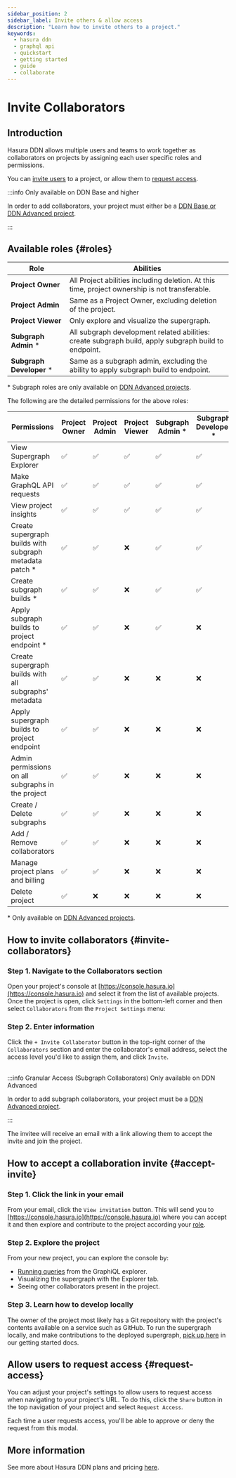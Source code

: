 ```yaml
---
sidebar_position: 2
sidebar_label: Invite others & allow access
description: "Learn how to invite others to a project."
keywords:
  - hasura ddn
  - graphql api
  - quickstart
  - getting started
  - guide
  - collaborate
---
```



# Invite Collaborators

## Introduction

Hasura DDN allows multiple users and teams to work together as collaborators on projects by assigning each user specific
roles and permissions.

You can [invite users](#invite-collaborators) to a project, or allow them to [request access](#request-access).

:::info Only available on DDN Base and higher

In order to add collaborators, your project must either be a
[DDN Base or DDN Advanced project](https://hasura.io/pricing/ddn).

:::

## Available roles {#roles}

| Role                     | Abilities                                                                                            |
|--------------------------|------------------------------------------------------------------------------------------------------|
| **Project Owner**        | All Project abilities including deletion. At this time, project ownership is not transferable.       |
| **Project Admin**        | Same as a Project Owner, excluding deletion of the project.                                          |
| **Project Viewer**       | Only explore and visualize the supergraph.                                                           |
| **Subgraph Admin** *     | All subgraph development related abilities: create subgraph build, apply subgraph build to endpoint. |
| **Subgraph Developer** * | Same as a subgraph admin, excluding the ability to apply subgraph build to endpoint.                 |

\* Subgraph roles are only available on [DDN Advanced projects](https://hasura.io/pricing/ddn).

The following are the detailed permissions for the above roles:

| Permissions                                             | Project Owner | Project Admin | Project Viewer | Subgraph Admin * | Subgraph Developer * |
|---------------------------------------------------------|---------------|---------------|----------------|------------------|----------------------|
| View Supergraph Explorer                                | ✅             | ✅             | ✅              | ✅                | ✅                    |
| Make GraphQL API requests                               | ✅             | ✅             | ✅              | ✅                | ✅                    |
| View project insights                                   | ✅             | ✅             | ✅              | ✅                | ✅                    |
| Create supergraph builds with subgraph metadata patch * | ✅             | ✅             | ❌              | ✅                | ✅                    |
| Create subgraph builds *                                | ✅             | ✅             | ❌              | ✅                | ✅                    |
| Apply subgraph builds to project endpoint *             | ✅             | ✅             | ❌              | ✅                | ❌                    |
| Create supergraph builds with all subgraphs' metadata   | ✅             | ✅             | ❌              | ❌                | ❌                    |
| Apply supergraph builds to project endpoint             | ✅             | ✅             | ❌              | ❌                | ❌                    |
| Admin permissions on all subgraphs in the project       | ✅             | ✅             | ❌              | ❌                | ❌                    |
| Create / Delete subgraphs                               | ✅             | ✅             | ❌              | ❌                | ❌                    |
| Add / Remove collaborators                              | ✅             | ✅             | ❌              | ❌                | ❌                    |
| Manage project plans and billing                        | ✅             | ✅             | ❌              | ❌                | ❌                    |
| Delete project                                          | ✅             | ❌             | ❌              | ❌                | ❌                    |

\* Only available on [DDN Advanced projects](https://hasura.io/pricing/ddn).

## How to invite collaborators {#invite-collaborators}

### Step 1. Navigate to the Collaborators section

Open your project's console at [https://console.hasura.io](https://console.hasura.io) and select it from the list of
available projects. Once the project is open, click `Settings` in the bottom-left corner and then select `Collaborators`
from the `Project Settings` menu:

<Thumbnail src="/img/ci-cd/0.0.1_console_invite-collaborator.png" alt="Invite a collaborator" width="1000" />

### Step 2. Enter information

Click the `+ Invite Collaborator` button in the top-right corner of the `Collaborators` section and enter the
collaborator's email address, select the access level you'd like to assign them, and click `Invite`.

<Thumbnail src="/img/ci-cd/0.0.1_console_assign-collaborator-role.png" alt="Invite a collaborator" width="1000" />

<br />
:::info Granular Access (Subgraph Collaborators) Only available on DDN Advanced

In order to add subgraph collaborators, your project must be a [DDN Advanced project](https://hasura.io/pricing/ddn).

:::

The invitee will receive an email with a link allowing them to accept the invite and join the project.

## How to accept a collaboration invite {#accept-invite}

### Step 1. Click the link in your email

From your email, click the `View invitation` button. This will send you to
[https://console.hasura.io](https://console.hasura.io) where you can accept it and then explore and contribute to the
project according your [role](#roles).

### Step 2. Explore the project

From your new project, you can explore the console by:

- [Running queries](/graphql-api/queries/) from the GraphiQL explorer.
- Visualizing the supergraph with the Explorer tab.
- Seeing other collaborators present in the project.

### Step 3. Learn how to develop locally

The owner of the project most likely has a Git repository with the project's contents available on a service such as
GitHub. To run the supergraph locally, and make contributions to the deployed supergraph,
[pick up here](/getting-started/build/build-your-api) in our getting started docs.

## Allow users to request access {#request-access}

You can adjust your project's settings to allow users to request access when navigating to your project's URL. To do
this, click the `Share` button in the top navigation of your project and select `Request Access`.

<Thumbnail
  src="/img/get-started/console_read-only.png"
  alt="Allow users to request access to your project"
  width="1000"
/>

Each time a user requests access, you'll be able to approve or deny the request from this modal.

## More information

See more about Hasura DDN plans and pricing [here](billing/pricing.mdx).
